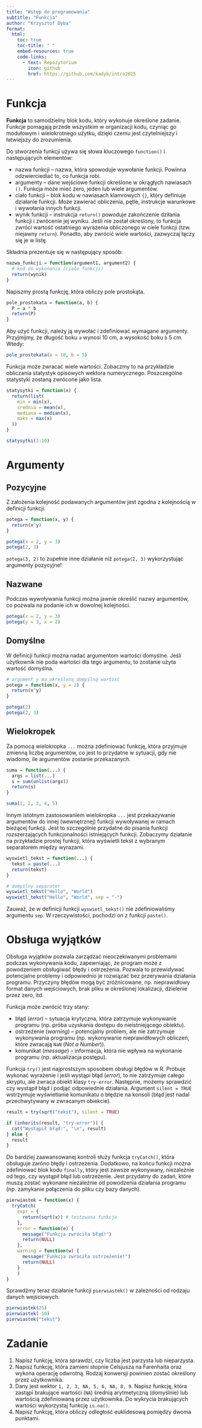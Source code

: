 ```yaml
---
title: "Wstęp do programowania"
subtitle: "Funkcja"
author: "Krzysztof Dyba"
format:
  html:
    toc: true
    toc-title: " "
    embed-resources: true
    code-links:
      - text: Repozytorium
        icon: github
        href: https://github.com/kadyb/intro2025
---
```


# Funkcja

**Funkcja** to samodzielny blok kodu, który wykonuje określone zadanie.
Funkcje pomagają przede wszystkim w organizacji kodu, czyniąc go modułowym
i wielokrotnego użytku, dzięki czemu jest czytelniejszy i łatwiejszy do
zrozumienia. 

Do stworzenia funkcji używa się słowa kluczowego `function()` i następujących
elementów:

- nazwa funkcji -- nazwa, która spowoduje wywołanie funkcji. Powinna
odzwierciedlać to, co funkcja robi.
- argumenty -- dane wejściowe funkcji określone w okrągłych nawiasach `()`.
Funkcja może mieć zero, jeden lub wiele argumentów.
- ciało funkcji -- blok kodu w nawiasach klamrowych `{}`, który definiuje
działanie funkcji. Może zawierać obliczenia, pętle, instrukcje warunkowe i
wywołania innych funkcji.
- wynik funkcji -- instrukcja `return()` powoduje zakończenie dziłania funkcji
i zwrócenie jej wyniku. Jeśli nie został określony, to funkcja zwróci wartość
ostatniego wyrażenia obliczonego w ciele funkcji (tzw. niejawny `return`).
Ponadto, aby zwrócić wiele wartości, zazwyczaj łączy się je w listę.

Składnia prezentuje się w następujący sposób:

```r
nazwa_funkcji = function(argument1, argument2) {
  # kod do wykonania (ciało funkcji)
  return(wynik)
}
```

Napiszmy prostą funkcję, która obliczy pole prostokąta.

```r
pole_prostokata = function(a, b) {
  P = a * b
  return(P)
}
```

Aby użyć funkcji, należy ją wywołać i zdefiniować wymagane argumenty.
Przyjmijmy, że długość boku `a` wynosi 10 cm, a wysokość boku `b` 5 cm. Wtedy:

```r
pole_prostokata(a = 10, b = 5)
```

Funkcja może zwracać wiele wartości. Zobaczmy to na przykładzie obliczania
statystyk opisowych wektora numerycznego. Poszczególne statystyki zostaną
zwrócone jako lista.

```r
statysytki = function(x) {
  return(list(
    min = min(x),
    srednia = mean(x),
    mediana = median(x),
    maks = max(x)
  ))
}
```

```r
statysytki(1:10)
```

# Argumenty

## Pozycyjne

Z założenia kolejność podawanych argumentów jest zgodna z kolejnością w definicji
funkcji.

```r
potega = function(x, y) {
  return(x^y)
}
```

```r
potega(x = 2, y = 3)
potega(2, 3)
```

`potega(3, 2)` to zupełnie inne działanie niż `potega(2, 3)` wykorzystując
argumenty pozycyjne!

## Nazwane

Podczas wywoływania funkcji można jawnie określić nazwy argumentów, co pozwala
na podanie ich w dowolnej kolejności.

```r
potega(x = 2, y = 3)
potega(y = 3, x = 2)
```

## Domyślne

W definicji funkcji można nadać argumentom wartości domyślne. Jeśli użytkownik
nie poda wartości dla tego argumentu, to zostanie użyta wartość domyślna.

```r
# argument y ma określoną domyślną wartość
potega = function(x, y = 2) {
  return(x^y)
}
```

```r
potega(2)
potega(2, 3)
```

## Wielokropek

Za pomocą wielokropka `...` można zdefiniować funkcję, która przyjmuje zmienną
liczbę argumentów, co jest to przydatne w sytuacji, gdy nie wiadomo, ile
argumentów zostanie przekazanych.

```r
suma = function(...) {
  args = list(...)
  s = sum(unlist(args))
  return(s)
}
```

```r
suma(1, 2, 3, 4, 5)
```

Innym istotnym zastosowaniem wielokropka `...` jest przekazywanie argumentów
do innej (wewnętrznej) funkcji wywoływanej w ramach bieżącej funkcji. Jest to
szczególnie przydatne do pisania funkcji rozszerzających funkcjonalności
istniejących funkcji. Zobaczymy działanie na przykładzie prostej funkcji,
która wyświetli tekst z wybranym separatorem między wyrazami.

```r
wyswietl_tekst = function(...) {
  tekst = paste(...)
  return(tekst)
}
```

```r
# domyślny separator
wyswietl_tekst("Hello", "World")
wyswietl_tekst("Hello", "World", sep = "-")
```

Zauważ, że w definicji funkcji `wyswietl_tekst()` nie zdefiniowaliśmy argumentu
`sep`. W rzeczywistości, pochodzi on z funkcji `paste()`.

# Obsługa wyjątków

Obsługa wyjątków pozwala zarządzać nieoczekiwanymi problemami podczas
wykonywania kodu, zapewniając, że program może z powodzeniem obsługiwać błędy
i ostrzeżenia. Pozwala to przewidywać potencjalne problemy i odpowiednio je
rozwiązać bez przerywania działania programu. Przyczyny błędów mogą być
zróżnicowane, np. nieprawidłowy format danych wejściowych, brak pliku w
określonej lokalizacji, dzielenie przez zero, itd.

Funkcja może zwrócić trzy stany:

- błąd (*error*) -- sytuacja krytyczna, która zatrzymuje wykonywanie programu
(np. próba uzyskania dostępu do nieistniejącego obiektu).
- ostrzeżenie (*warning*) -- potencjalny problem, ale nie zatrzymuje wykonywania
programu (np. wykonywanie nieprawidłowych obliczeń, które zwracają `NaN`
(*Not a Number*)).
- komunikat (*message*) -- informacja, która nie wpływa na wykonanie programu
(np. aktualizacja postępu).

Funkcja `try()` jest najprostszym sposobem obsługi błędów w R. Próbuje wykonać
wyrażenie i jeśli wystąpi błąd (*error*), to nie zatrzymuje całego skryptu, ale
zwraca obiekt klasy `try-error`. Następnie, możemy sprawdzić czy wystąpił błąd
i podjąć odpowiednie działania. Argument `silent = TRUE` wstrzymuje wyświetlanie
komunikatu o błędzie na konsoli (błąd jest nadal przechwytywany w zwracanym
obiekcie). 

```r
result = try(sqrt("tekst"), silent = TRUE)

if (inherits(result, "try-error")) {
  cat("Wystąpił błąd:", "\n", result)
} else {
  result
}
```

Do bardziej zaawansowanej kontroli służy funkcja `tryCatch()`, która obsługuje
zaróno błędy i ostrzeżenia. Dodatkowo, na końcu funkcji można zdefiniować
blok kodu `finally`, który jest zawsze wykonywany, niezależnie od tego, czy
wystąpił błąd lub ostrzeżenie. Jest przydatny do zadań, które muszą zostać
wykonane niezależnie od powodzenia działania programu (np. zamykanie połączenia
do pliku czy bazy danych).

```r
pierwiastek = function(x) {
  tryCatch(
    expr = {
      return(sqrt(x)) # testowana funkcja
    },
    error = function(e) {
      message("Funkcja zwróciła błąd!")
      return(NULL)
    },
    warning = function(w) {
      message("Funkcja zwróciła ostrzeżenie!")
      return(NULL)
    }
    )
}
```

Sprawdźmy teraz działanie funkcji `pierwiastek()` w zależności od rodzaju
danych wejściowych.

```r
pierwiastek(25)
pierwiastek(-10)
pierwiastek("tekst")
```

# Zadanie

1. Napisz funkcję, która sprawdzi, czy liczba jest parzysta lub nieparzysta.
2. Napisz funkcję, która zamieni stopnie Celsjusza na Farenhaita oraz wykona
operację odwrotną. Rodzaj konwersji powinien zostać określony przez użytkownika.
3. Dany jest wektor `1, 2, 3, NA, 5, 6, NA, 8, 9`. Napisz funkcję, która zastąpi
brakujące wartości (`NA`) średnią arytmetyczną (domyślnie) lub wartością
zdefiniowaną przez użytkownika. Do wykrycia brakujących wartości wykorzystaj
funkcję `is.na()`.
4. Napisz funkcję, która obliczy odległość euklidesową pomiędzy dwoma punktami.
